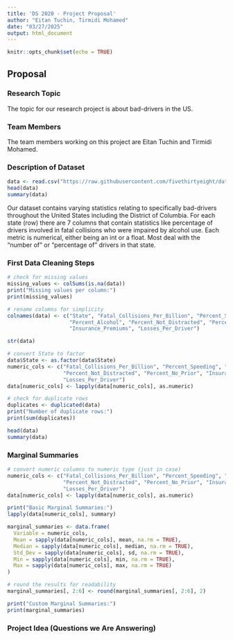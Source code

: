 ```yaml
---
title: 'DS 2020 - Project Proposal'
author: "Eitan Tuchin, Tirmidi Mohamed"
date: "03/27/2025"
output: html_document
---
```



```r
knitr::opts_chunk$set(echo = TRUE)
```

## Proposal

### Research Topic

The topic for our research project is about bad-drivers in the US.

### Team Members

The team members working on this project are Eitan Tuchin and Tirmidi Mohamed.

### Description of Dataset

```r
data <- read.csv("https://raw.githubusercontent.com/fivethirtyeight/data/master/bad-drivers/bad-drivers.csv")
head(data)
summary(data)
```
Our dataset contains varying statistics relating to specifically bad-drivers throughout the United States including the District of Columbia. For each state (row) there are 7 columns that contain statistics like percentage of drivers involved in fatal collisions who were impaired by alcohol use. Each metric is numerical, either being an int or a float. Most deal with the "number of" or "percentage of" drivers in that state.

### First Data Cleaning Steps

```r
# check for missing values
missing_values <- colSums(is.na(data))
print("Missing values per column:")
print(missing_values)

# rename columns for simplicity
colnames(data) <- c("State", "Fatal_Collisions_Per_Billion", "Percent_Speeding", 
                    "Percent_Alcohol", "Percent_Not_Distracted", "Percent_No_Prior", 
                    "Insurance_Premiums", "Losses_Per_Driver")

str(data)

# convert State to factor 
data$State <- as.factor(data$State)
numeric_cols <- c("Fatal_Collisions_Per_Billion", "Percent_Speeding", "Percent_Alcohol", 
                  "Percent_Not_Distracted", "Percent_No_Prior", "Insurance_Premiums", 
                  "Losses_Per_Driver")
data[numeric_cols] <- lapply(data[numeric_cols], as.numeric)

# check for duplicate rows
duplicates <- duplicated(data)
print("Number of duplicate rows:")
print(sum(duplicates))

head(data)
summary(data)

```

### Marginal Summaries

```r
# convert numeric columns to numeric type (just in case)
numeric_cols <- c("Fatal_Collisions_Per_Billion", "Percent_Speeding", "Percent_Alcohol", 
                  "Percent_Not_Distracted", "Percent_No_Prior", "Insurance_Premiums", 
                  "Losses_Per_Driver")
data[numeric_cols] <- lapply(data[numeric_cols], as.numeric)

print("Basic Marginal Summaries:")
lapply(data[numeric_cols], summary)

marginal_summaries <- data.frame(
  Variable = numeric_cols,
  Mean = sapply(data[numeric_cols], mean, na.rm = TRUE),
  Median = sapply(data[numeric_cols], median, na.rm = TRUE),
  Std_Dev = sapply(data[numeric_cols], sd, na.rm = TRUE),
  Min = sapply(data[numeric_cols], min, na.rm = TRUE),
  Max = sapply(data[numeric_cols], max, na.rm = TRUE)
)

# round the results for readability
marginal_summaries[, 2:6] <- round(marginal_summaries[, 2:6], 2)

print("Custom Marginal Summaries:")
print(marginal_summaries)
```

### Project Idea (Questions we Are Answering)